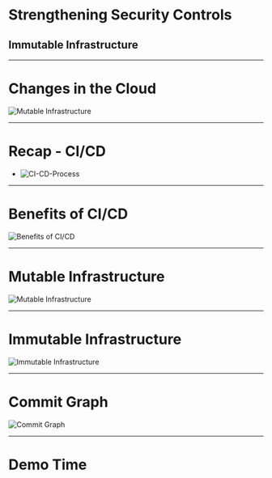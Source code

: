 

# Strengthening Security Controls
## Immutable Infrastructure

---


# Changes in the Cloud

![Mutable Infrastructure](./Mutable-vs-Immutable-Pipeline.png)


---


# Recap - CI/CD

- ![CI-CD-Process](./CI-CD-Process.png)

---


# Benefits of CI/CD

![Benefits of CI/CD](./CI-CD-Process-Security.png)

---


# Mutable Infrastructure

![Mutable Infrastructure](Mutable-Infrastructure.png)

---


# Immutable Infrastructure

![Immutable Infrastructure](./Immutable-Infrastructure.png)

---


# Commit Graph

![Commit Graph](./commit-graph.png)


---


# Demo Time



